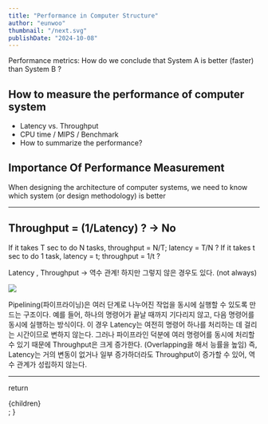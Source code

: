```yaml
---
title: "Performance in Computer Structure"
author: "eunwoo"
thumbnail: "/next.svg"
publishDate: "2024-10-08"
---
```


Performance metrics:
How do we conclude that System A	is  better (faster) than System B ?

## How to measure the performance of computer system
- Latency vs. Throughput
- CPU time / MIPS / Benchmark
- How to summarize the performance?

## Importance Of Performance Measurement
When designing the architecture of computer systems, we need to know which system (or design methodology) is better

***

## Throughput = (1/Latency) ?    -> No

If it takes T sec to do N tasks, throughput = N/T;  latency = T/N ?
If it takes t sec to do 1 task, latency = t;  throughput = 1/t ?

Latency , Throughput  -> 역수 관계! 하지만 그렇지 않은 경우도 있다. (not always)

![](https://velog.velcdn.com/images/eunwoo1341/post/441caedd-7257-49e3-9975-f0062a0272ca/image.png)

Pipelining(파이프라이닝)은 여러 단계로 나누어진 작업을 동시에 실행할 수 있도록 만드는 구조이다. 
예를 들어, 하나의 명령어가 끝날 때까지 기다리지 않고, 다음 명령어를 동시에 실행하는 방식이다.
이 경우 Latency는 여전히 명령어 하나를 처리하는 데 걸리는 시간이므로 변하지 않는다. 그러나 파이프라인 덕분에 여러 명령어를 동시에 처리할 수 있기 때문에 Throughput은 크게 증가한다. (Overlapping을 해서 능률을 높임)
즉, Latency는 거의 변동이 없거나 일부 증가하더라도 Throughput이 증가할 수 있어, 역수 관계가 성립하지 않는다.

***



  return <div className="prose">{children}</div>;
}

